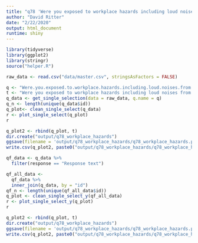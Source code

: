 ```yaml
---
title: "q78 'Were you exposed to workplace hazards including loud noises from firearms/factories/etc, chemicals, exposed to burn pits during war, or working hazardous environments that could impair any of your five senses and clinical health?'"
author: "David Ritter"
date: "2/22/2020"
output: html_document
runtime: shiny
---
```


```r
library(tidyverse)
library(ggplot2)
library(stringr)
source("helper.R")
```

```r
raw_data <- read.csv("data/master.csv", stringsAsFactors = FALSE)
```

```r
q <- "Were.you.exposed.to.workplace.hazards.including.loud.noises.from.firearms.factories.etc..chemicals..exposed.to.burn.pits.during.war..or.working.hazardous.environments.that.could.impair.any.of.your.five.senses.and.clinical.health."
t <- "Were you exposed to workplace hazards including loud noises from firearms/factories/etc, chemicals, exposed to burn pits during war, or working hazardous environments that could impair any of your five senses and clinical health?"
q_data <- get_single_selection(data = raw_data, q.name = q)
q_n <- length(unique(q_data$id))
q_plot<- clean_single_select(q_data)
r <- plot_single_select(q_plot)
r
```

```r
q_plot2 <- rbind(q_plot, t)
dir.create("output/q78_workplace_hazards")
ggsave(filename = 'output/q78_workplace_hazards/q78_workplace_hazards.png', plot = r, device = 'png')
write.csv(q_plot2, paste0("output/q78_workplace_hazards/q78_workplace_hazards_", q_n,".csv"), row.names=F)
```

```r
qf_data <- q_data %>%
  filter(response == "Response text")
```

```r
qf_all_data <- 
  qf_data %>%
  inner_join(q_data, by = "id")
qf_n <- length(unique(qf_all_data$id))
q_plot <- clean_single_select_y(qf_all_data)
r <- plot_single_select_y(q_plot)
r
```

```r
q_plot2 <- rbind(q_plot, t)
dir.create("output/q78_workplace_hazards")
ggsave(filename = 'output/q78_workplace_hazards/q78_workplace_hazards.png', plot = r, device = 'png')
write.csv(q_plot2, paste0("output/q78_workplace_hazards/q78_workplace_hazards_", qf_n,".csv"), row.names=F)
```
